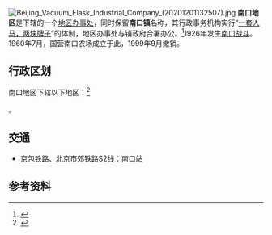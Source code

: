 {{中国乡级行政区
|景观照片文件名 = Nankou Locomotive Depot (20160627083822).jpg
|景观照片描述 = [[北京铁路局|北京铁路局]][[怀柔北机务段|怀柔北机务段]]南口运用车间（近[[南口站|南口站]]，原南口机务段）
|位置图文件名 = 
|位置图描述 = 
|汉语拼音 = 
|旧称 = 
|地名出处 = 
|毗邻 = 
|电话区号 = 10
|11/01/14/002/000}}
[[File:Beijing_Vacuum_Flask_Industrial_Company_(20201201132507).jpg|thumb]]
'''南口地区'''是{{PRC admin/fullname|11/01/14/002/000|3}}下辖的一个[[地区办事处|地区办事处]]，同时保留'''南口镇'''名称，其行政事务机构实行“[[一个机构两块牌子|一套人马，两块牌子]]”的体制，地区办事处与镇政府合署办公。<ref>{{PRC admin/ref sgc|{{PRC admin/parent|11/01/14/002/000}}}}</ref>1926年发生[[南口戰鬥_(北洋政府時期)|南口战斗]]。1960年7月，国营南口农场成立于此，1999年9月撤销。

== 行政区划 ==

南口地区下辖以下地区：<ref>{{PRC admin/ref sgc|11/01/14/002/000}}</ref>

{{PRC admin/children|11/01/14/002/000}}。

== 交通 ==
* {{rint|cn|rail}}[[京包铁路|京包铁路]]、[[北京市郊铁路S2线|北京市郊铁路S2线]]：[[南口站|南口站]]

== 参考资料 ==

{{Reflist|2}}

{{PRC admin/navcat|11/01/14/002/000}}